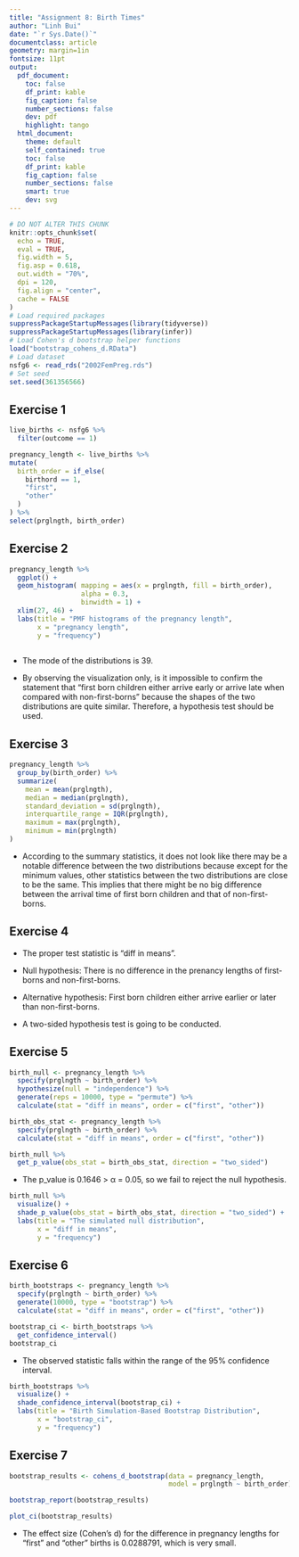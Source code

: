 ```yaml
---
title: "Assignment 8: Birth Times"
author: "Linh Bui"
date: "`r Sys.Date()`"
documentclass: article
geometry: margin=1in
fontsize: 11pt
output:
  pdf_document:
    toc: false
    df_print: kable
    fig_caption: false
    number_sections: false
    dev: pdf
    highlight: tango
  html_document:
    theme: default
    self_contained: true
    toc: false
    df_print: kable
    fig_caption: false
    number_sections: false
    smart: true
    dev: svg
---
```


```r
# DO NOT ALTER THIS CHUNK
knitr::opts_chunk$set(
  echo = TRUE,
  eval = TRUE,
  fig.width = 5,
  fig.asp = 0.618,
  out.width = "70%",
  dpi = 120,
  fig.align = "center",
  cache = FALSE
)
# Load required packages
suppressPackageStartupMessages(library(tidyverse))
suppressPackageStartupMessages(library(infer))
# Load Cohen's d bootstrap helper functions
load("bootstrap_cohens_d.RData")
# Load dataset
nsfg6 <- read_rds("2002FemPreg.rds")
# Set seed
set.seed(361356566)
```

## Exercise 1

```r
live_births <- nsfg6 %>%
  filter(outcome == 1)
```

```r
pregnancy_length <- live_births %>%
mutate(
  birth_order = if_else(
    birthord == 1,
    "first",
    "other"
  ) 
) %>%
select(prglngth, birth_order)
```


## Exercise 2

```r
pregnancy_length %>% 
  ggplot() + 
  geom_histogram( mapping = aes(x = prglngth, fill = birth_order), 
                  alpha = 0.3,
                  binwidth = 1) +
  xlim(27, 46) +
  labs(title = "PMF histograms of the pregnancy length",
       x = "pregnancy length",
       y = "frequency")
  
```

* The mode of the distributions is 39. 

* By observing the visualization only, is it impossible to confirm the statement that "first born children either arrive early or arrive late when compared with non-first-borns" because the shapes of the two distributions are quite similar. Therefore, a hypothesis test should be used. 

## Exercise 3

```r
pregnancy_length %>%
  group_by(birth_order) %>%
  summarize(
    mean = mean(prglngth),
    median = median(prglngth),
    standard_deviation = sd(prglngth),
    interquartile_range = IQR(prglngth),
    maximum = max(prglngth),
    minimum = min(prglngth)
)
```

* According to the summary statistics, it does not look like there may be a notable difference between the two distributions because except for the minimum values, other statistics between the two distributions are close to be the same. This implies that there might be no big difference between the arrival time of first born children and that of non-first-borns.


## Exercise 4

* The proper test statistic is "diff in means".

* Null hypothesis: There is no difference in the prenancy lengths of first-borns and non-first-borns. 

* Alternative hypothesis: First born children either arrive earlier or later than non-first-borns.

* A two-sided hypothesis test is going to be conducted.

## Exercise 5

```r
birth_null <- pregnancy_length %>%
  specify(prglngth ~ birth_order) %>%
  hypothesize(null = "independence") %>%
  generate(reps = 10000, type = "permute") %>%
  calculate(stat = "diff in means", order = c("first", "other"))
```

```r
birth_obs_stat <- pregnancy_length %>% 
  specify(prglngth ~ birth_order) %>%
  calculate(stat = "diff in means", order = c("first", "other"))
```


```r
birth_null %>%
  get_p_value(obs_stat = birth_obs_stat, direction = "two_sided")
```

* The p_value is 0.1646 > α = 0.05, so we fail to reject the null hypothesis.


```r
birth_null %>%
  visualize() +
  shade_p_value(obs_stat = birth_obs_stat, direction = "two_sided") +
  labs(title = "The simulated null distribution",
       x = "diff in means",
       y = "frequency")
```


## Exercise 6

```r
birth_bootstraps <- pregnancy_length %>%
  specify(prglngth ~ birth_order) %>%
  generate(10000, type = "bootstrap") %>%
  calculate(stat = "diff in means", order = c("first", "other"))
```

```r
bootstrap_ci <- birth_bootstraps %>%
  get_confidence_interval()
bootstrap_ci
```

* The observed statistic falls within the range of the 95% confidence interval. 

```r
birth_bootstraps %>%
  visualize() +
  shade_confidence_interval(bootstrap_ci) +
  labs(title = "Birth Simulation-Based Bootstrap Distribution",
       x = "bootstrap_ci",
       y = "frequency")
```


## Exercise 7

```r
bootstrap_results <- cohens_d_bootstrap(data = pregnancy_length, 
                                        model = prglngth ~ birth_order)
```

```r
bootstrap_report(bootstrap_results)
```

```r
plot_ci(bootstrap_results)
```

* The effect size (Cohen's d) for the difference in pregnancy lengths for "first" and "other" births is 0.0288791, which is very small. 
